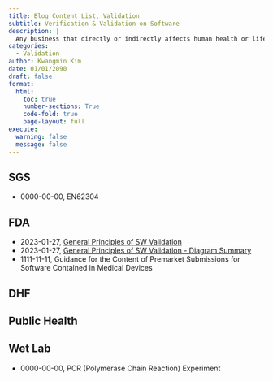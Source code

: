 ```yaml
---
title: Blog Content List, Validation
subtitle: Verification & Validation on Software
description: | 
  Any business that directly or indirectly affects human health or life must comply with regulations regarding inspection, testing, verification and validation. It is necessary to systematically manage and document risks by arranging regulatory policy data for the medical and IT industry. These materials are rigorous and conservative, so there are various documents for each case, but the underlying principles have the same root. This blog section summarises and organizes documents with fundamental explanations of regulation for each area. 사람의 건강이나 생명에 직 간접적으로 영향을 미치는 어떠한 비즈니스는 검사, 테스트, 검증 및 인증에 관한 규정을 준수해야한다. 의료분야와 IT 분야에 대한 규정 방침 자료를 정리하여 체계적인 위험 관리를 해야한다. 이러한 자료들은 엄격하고 보수적이어서 각 사례마다 다양한 문서들이 존재하지만 그 근본 원리는 같다. 이 블로그에서는 각 영역마다 근본이 되는 문서들을 요약 및 정리한다. 
categories:
  - Validation
author: Kwangmin Kim
date: 01/01/2090
draft: false
format: 
  html:
    toc: true
    number-sections: True
    code-fold: true
    page-layout: full
execute: 
  warning: false
  message: false
---
```


## SGS 

* 0000-00-00, EN62304

## FDA

* 2023-01-27, [General Principles of SW Validation](../2022-12-10_FDA_sw_general_guidance/index.qmd)
* 2023-01-27, [General Principles of SW Validation - Diagram Summary](../2023-01-27_FDA_sw_general_guidance_presentation/index.qmd)
* 1111-11-11, Guidance for the Content of Premarket Submissions for Software Contained in Medical Devices

## DHF

## Public Health

## Wet Lab 

* 0000-00-00, PCR (Polymerase Chain Reaction) Experiment

